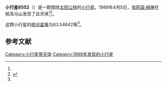 {{Infobox planet
| bgcolour = #FFFFC0
| name = 6552 Higginson
| symbol = 
| image = 
| caption = 
| discovery = yes
| discovery_ref = 
| discoverer = [[埃莉諾·赫琳|埃莉諾·赫琳]]
| discovery_site = [[帕洛马山|帕洛马山]] 
| discovered = 1989年4月5日
| designations = yes
| mp_name = 
| named_after = 
| alt_names = 1989 GH/ 1990 SB19 / 1993 DL
| mp_category = [[主带小行星|主带小行星]]
| orbit_ref = <ref name="a">[http://ssd.jpl.nasa.gov/sbdb.cgi?sstr=6552 6552 Higginson] {{Wayback|url=http://ssd.jpl.nasa.gov/sbdb.cgi?sstr=6552 |date=20110610044202 }}，小行星數據庫瀏覽器（JPL Small-Body Database Browser）－[[美国国家航空航天局|美国国家航空航天局]]喷气推进实验室</ref>
| epoch = 2456400.5 (2013年4月18日更新)
| aphelion = {{convert|3.0452046|AU|km|3|abbr=on|lk=out}}
| perihelion = {{convert|2.2904824|AU|km|3|abbr=on}}
| semimajor = {{convert|2.6678435|AU|km|3|abbr=on}}
| eccentricity = 0.141448
| period = 1591.618396 [[日|日]]<br />4.36[[儒略年|儒略年]]
| avg_speed = 
| inclination = 12.00233
| asc_node = 138.19222
| mean_anomaly = 
| arg_peri = 83.54642
| satellites = 
| physical_characteristics = yes
| dimensions = 
| mass = 
| density = 
| surface_grav = 
| escape_velocity = 
| sidereal_day = 
| axial_tilt = 
| pole_ecliptic_lat = 
| pole_ecliptic_lon = 
| albedo = 
| temperatures= 
| temp_name1 = 
| mean_temp_1 = 
| max_temp_1 = 
| temp_name2 = 
| max_temp_2 = 
| spectral_type = 
| abs_magnitude = 83.54642
}}

'''小行星6552'''（{{lang-en|6552 Higginson}}）是一颗围绕[[太阳|太阳]][[公转|公转]]的[[小行星|小行星]]。1989年4月5日，[[埃莉諾·赫琳|埃莉諾·赫琳]]在帕洛马山发现了此天体<ref name="a" /><ref>{{cite news|title=小行星列表|url=http://cfa-www.harvard.edu/iau/lists/NumberedMPs.txt|accessdate=2013-07-08|newspaper=哈佛大学|archive-date=2008-05-17|archive-url=https://web.archive.org/web/20080517010638/http://cfa-www.harvard.edu/iau/lists/NumberedMPs.txt|dead-url=no}}</ref>。

这颗小行星的[[绝对星等|绝对星等]]为83.54642等<ref name="a" />。

==参考文献==
{{reflist}}
{{Minor Planet Number|[[小行星6551|小行星6551]]|[[小行星6553|小行星6553]]}}

{{小天体}}

[[Category:小行星带天体|Category:小行星带天体]]
[[Category:1989年发现的小行星|Category:1989年发现的小行星]]

{{asteroid-stub}}